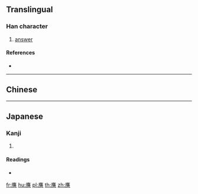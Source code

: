 {{character info/new}}
==Translingual==

===Han character===
{{Han char|rn=149|rad=言|as=13|sn=20|four=|canj=IOGR}}

# [[answer]]

====References====
* {{Han ref|kx=1180.220|dkj=35991|hdz=64025.110|uh=8B4D|ud=35661}}

----

==Chinese==
{{zh-see|應|v}}

----

==Japanese==

===Kanji===
{{ja-kanji|grade=|rs=言13}}

# {{defn|lang=ja|sort=言13}}

====Readings====
* {{ja-readings|on=[[よう]] (yō), [[おう]] (ō)|kun=[[こたえる]] (kotaeru)|nanori=}}

[[fr:譍]]
[[hu:譍]]
[[pl:譍]]
[[th:譍]]
[[zh:譍]]